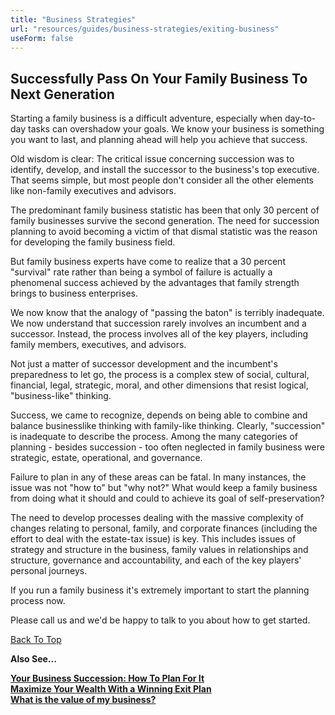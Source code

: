 ```yaml
---
title: "Business Strategies"
url: "resources/guides/business-strategies/exiting-business"
useForm: false
---
```

  

Successfully Pass On Your Family Business To Next Generation
------------------------------------------------------------

Starting a family business is a difficult adventure, especially when day-to-day tasks can overshadow your goals. We know your business is something you want to last, and planning ahead will help you achieve that success.

Old wisdom is clear: The critical issue concerning succession was to identify, develop, and install the successor to the business's top executive. That seems simple, but most people don't consider all the other elements like non-family executives and advisors.

The predominant family business statistic has been that only 30 percent of family businesses survive the second generation. The need for succession planning to avoid becoming a victim of that dismal statistic was the reason for developing the family business field.

But family business experts have come to realize that a 30 percent "survival" rate rather than being a symbol of failure is actually a phenomenal success achieved by the advantages that family strength brings to business enterprises.

We now know that the analogy of "passing the baton" is terribly inadequate. We now understand that succession rarely involves an incumbent and a successor. Instead, the process involves all of the key players, including family members, executives, and advisors.

Not just a matter of successor development and the incumbent's preparedness to let go, the process is a complex stew of social, cultural, financial, legal, strategic, moral, and other dimensions that resist logical, "business-like" thinking.

Success, we came to recognize, depends on being able to combine and balance businesslike thinking with family-like thinking. Clearly, "succession" is inadequate to describe the process. Among the many categories of planning - besides succession - too often neglected in family business were strategic, estate, operational, and governance.

Failure to plan in any of these areas can be fatal. In many instances, the issue was not "how to" but "why not?" What would keep a family business from doing what it should and could to achieve its goal of self-preservation?

The need to develop processes dealing with the massive complexity of changes relating to personal, family, and corporate finances (including the effort to deal with the estate-tax issue) is key. This includes issues of strategy and structure in the business, family values in relationships and structure, governance and accountability, and each of the key players' personal journeys.

If you run a family business it's extremely important to start the planning process now.

Please call us and we'd be happy to talk to you about how to get started.

[Back To Top](#top)

**Also See...**

[**Your Business Succession: How To Plan For It**](/business-succession-fg)  
[**Maximize Your Wealth With a Winning Exit Plan**](/exit-plan-fg)  
[**What is the value of my business?**](http://www.calcxml.com/calculators/business-valuation?skn=481)  

